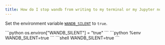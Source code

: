 ```yaml
---
title: How do I stop wandb from writing to my terminal or my Jupyter notebook output?
---
```


Set the environment variable [`WANDB_SILENT`](/models/track/environment-variables/) to `true`.

<Tabs>
  <Tab title="Python">
```python
os.environ["WANDB_SILENT"] = "true"
```
  </Tab>
  <Tab title="Notebook">
```python
%env WANDB_SILENT=true
```
  </Tab>
  <Tab title="Command-Line">
```shell
WANDB_SILENT=true
```
  </Tab>
</Tabs>
